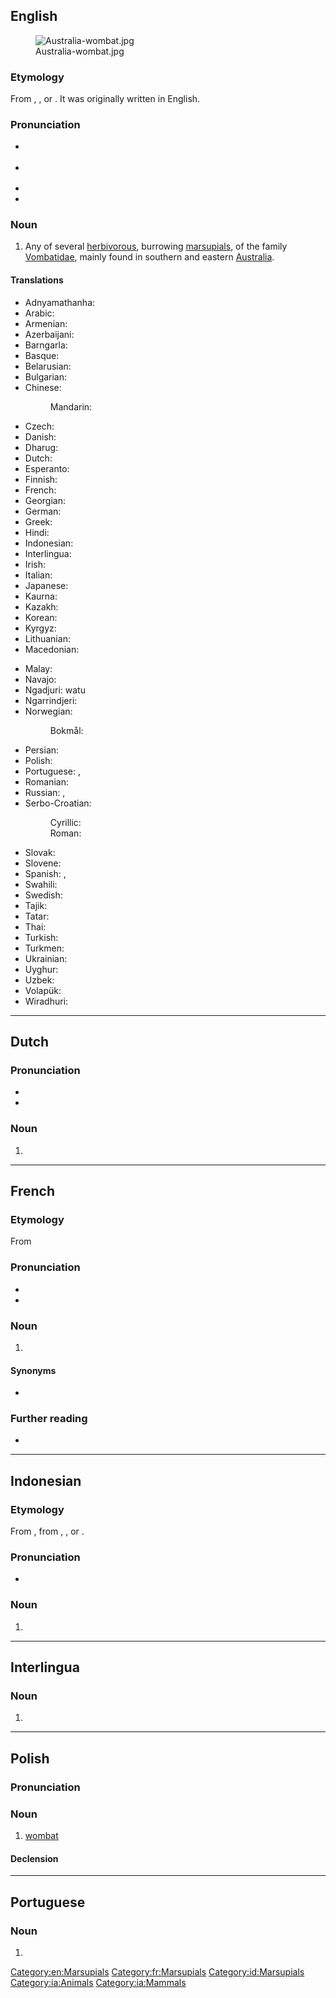 ==English==
{{wikipedia}}
[[Image:Australia-wombat.jpg|thumb]]

===Etymology===
From {{bor|en|xdk|wambad}}, {{m|xdk|wambaj}}, or {{m|xdk|wambag}}. It was originally written {{m|en|whom-batt}} in English.

===Pronunciation===
* {{a|US}} {{IPA|en|/ˈwɑmˌbæt/}}
* {{a|UK}} {{IPA|en|/ˈwɒm.bæt/}}
* {{audio|en|LL-Q1860 (eng)-Vealhurl-wombat.wav|Audio (Southern England)}}
* {{rhymes|en|ɑmbæt|ɒmbæt|s=2}}

===Noun===
{{en-noun}}

# Any of several [[herbivorous]], burrowing [[marsupial]]s, of the family [[Vombatidae]], mainly found in southern and eastern [[Australia]].

====Translations====
{{trans-top|marsupial}}
* Adnyamathanha: {{t|adt|wartu}}
* Arabic: {{t|ar|وُمْبَت|m}}
* Armenian: {{t|hy|վոմբաթ}}
* Azerbaijani: {{t|az|vombat}}
* Barngarla: {{t|bjb|wardoo}}
* Basque: {{t+|eu|wombat}}
* Belarusian: {{t|be|во́мбат|m}}
* Bulgarian: {{t|bg|во́мбат|m}}
* Chinese:
*: Mandarin: {{t+|cmn|袋熊|tr=dàixióng|sc=Hani}}
* Czech: {{t|cs|vombat|n}}
* Danish: {{t|da|vombat|c}}
* Dharug: {{t|xdk|wumbat}}
* Dutch: {{t+|nl|wombat|m}}
* Esperanto: {{t|eo|vombato}}
* Finnish: {{t+|fi|vompatti}}
* French: {{t+|fr|wombat|m}}
* Georgian: {{t|ka|ვომბატი}}
* German: {{t+|de|Wombat|m}}
* Greek: {{t+|el|φασκωλόμυς|m}}
* Hindi: {{t|hi|वॉम्बैट}}
* Indonesian: {{t+|id|wombat}}
* Interlingua: {{t|ia|wombat}}
* Irish: {{t|ga|vombat|m}}
* Italian: {{t+|it|vombato|m}}
* Japanese: {{t+|ja|ウォンバット|tr=wonbatto}}
* Kaurna: {{t|zku|wartu}}
* Kazakh: {{t|kk|вомбат}}
* Korean: {{t+|ko|웜뱃}}
* Kyrgyz: {{t|ky|вомбат}}
* Lithuanian: {{t|lt|vombatas|m}}
* Macedonian: {{t|mk|вомбат|m}}
{{trans-mid}}
* Malay: {{t+|ms|wombat}}
* Navajo: {{t|nv|shash naʼazísí}}
* Ngadjuri: watu
* Ngarrindjeri: {{t|nay|moimoiri}}
* Norwegian:
*: Bokmål: {{t|nb|vombat|m}}
* Persian: {{t|fa|وامبت|tr=vâmbat}}
* Polish: {{t+|pl|wombat|m-an}}
* Portuguese: {{t|pt|vombate|m}}, {{t|pt|wombat|m}}
* Romanian: {{t+|ro|wombat|m}}
* Russian: {{t+|ru|во́мбат|m}}, {{t+|ru|вомба́т|m}}
* Serbo-Croatian:
*: Cyrillic: {{t|sh|во̀мбат|m}}
*: Roman: {{t+|sh|vòmbat|m}}
* Slovak: {{t|sk|vombat|m}}
* Slovene: {{t+|sl|vombat|m}}
* Spanish: {{t|es|vombátido|m}}, {{t|es|wombat|m}}
* Swahili: {{t|sw|wombati}}
* Swedish: {{t|sv|vombat|c}}
* Tajik: {{t|tg|вомбат}}
* Tatar: {{t|tt|вомбат}}
* Thai: {{t|th|วอมแบต}}
* Turkish: {{t+|tr|vombat}}
* Turkmen: {{t|tk|wombat}}
* Ukrainian: {{t|uk|во́мбат|m}}
* Uyghur: {{t|ug|خالتىلىق ئېيىق}}
* Uzbek: {{t|uz|vombat}}
* Volapük: {{t|vo|vombat}}
* Wiradhuri: {{t|wrh|wambad}}
{{trans-bottom}}

[[Category:en:Marsupials]]

----

==Dutch==

===Pronunciation===
* {{IPA|nl|/ˈʋɔm.bɑt/}}
* {{audio|nl|Nl-wombat.ogg|Audio}}

===Noun===
{{nl-noun|m|-s|wombatje}}

# {{l|en|wombat}}

{{topics|nl|Marsupials}}

----

==French==

===Etymology===
From {{etyl|en|fr}}

===Pronunciation===
* {{fr-IPA||vombat}}
* {{audio|fr|LL-Q150 (fra)-0x010C-wombat.wav|Audio}}

===Noun===
{{fr-noun|m}}

# {{l|en|wombat}}

====Synonyms====
* {{l|fr|phascolome}} {{lb|fr|dated}}

===Further reading===
* {{R:TLFi}}

[[Category:fr:Marsupials]]

----

==Indonesian==

===Etymology===
From {{bor|id|en|wombat}}, from {{der|id|xdk|wambad}}, {{m|xdk|wambaj}}, or {{m|xdk|wambag}}.

===Pronunciation===
* {{IPA|id|[wɔmbat̚]}}

===Noun===
{{id-noun}}

# {{l|en|wombat}}

[[Category:id:Marsupials]]

----

==Interlingua==

===Noun===
{{head|ia|noun}}

# {{l|en|wombat}}

[[Category:ia:Animals]]
[[Category:ia:Mammals]]

----

==Polish==

===Pronunciation===
{{pl-p|a=LL-Q809 (pol)-Olaf-wombat.wav}}

===Noun===
{{pl-noun|m-an}}

# [[#English|wombat]]

====Declension====
{{pl-decl-noun
|wombat|wombaty
|wombata|wombatów
|wombatowi|wombatom
|wombata|wombaty
|wombatem|wombatami
|wombacie|wombatach
|wombacie|wombaty
}}

{{C|pl|Marsupials}}

----

==Portuguese==

===Noun===
{{pt-noun|m|s}}

# {{alternative form of|pt|vombate}}